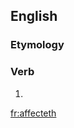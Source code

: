 ==English==

===Etymology===
{{suffix|affect|eth|lang=en}}

===Verb===
{{en-verb form}}

# {{en-archaic third-person singular of|affect}}

[[fr:affecteth]]